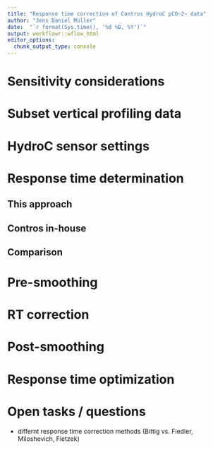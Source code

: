 ```yaml
---
title: "Response time correction of Contros HydroC pCO~2~ data"
author: "Jens Daniel Müller"
date:  "`r format(Sys.time(), '%d %B, %Y')`"
output: workflowr::wflow_html
editor_options:
  chunk_output_type: console
---
```


# Sensitivity considerations

# Subset vertical profiling data

# HydroC sensor settings

# Response time determination

## This approach

## Contros in-house

## Comparison

# Pre-smoothing

# RT correction

# Post-smoothing

# Response time optimization

# Open tasks / questions

- differnt response time correction methods (Bittig vs. Fiedler, Miloshevich, Fietzek)

